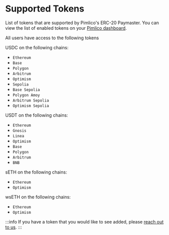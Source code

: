 
# Supported Tokens

List of tokens that are supported by Pimlico's ERC-20 Paymaster. You can view the list of enabled tokens on your [Pimlico dashboard](https://dashboard.pimlico.io/billing/plan).

All users have access to the following tokens

USDC on the following chains:
- `Ethereum`
- `Base`
- `Polygon`
- `Arbitrum`
- `Optimism`
- `Sepolia`
- `Base Sepolia`
- `Polygon Amoy`
- `Arbitrum Sepolia`
- `Optimism Sepolia`

USDT on the following chains:
- `Ethereum`
- `Gnosis`
- `Linea`
- `Optimism`
- `Base`
- `Polygon`
- `Arbitrum`
- `BNB`

sETH on the following chains:
- `Ethereum`
- `Optimism`

wsETH on the following chains:
- `Ethereum`
- `Optimism`

:::info
If you have a token that you would like to see added, please [reach out to us](https://t.me/pimlicoHQ).
:::

<SupportedTokens />